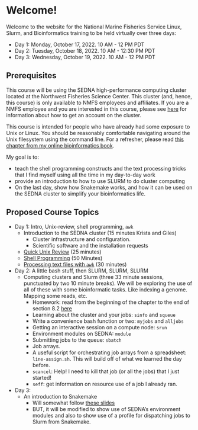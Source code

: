 # Welcome! {.unnumbered}

Welcome to the website for the National Marine Fisheries Service
Linux, Slurm, and Bioinformatics training to be held virtually
over three days:

* Day 1: Monday, October 17, 2022. 10 AM - 12 PM PDT
* Day 2: Tuesday, October 18, 2022. 10 AM - 12:30 PM PDT
* Day 3: Wednesday, October 19, 2022. 10 AM - 12 PM PDT


## Prerequisites

This course will be using the SEDNA high-performance computing
cluster located at the Northwest Fisheries Science Center. This cluster
(and, hence, this course)
is only available to NMFS employees and affiliates. If you are a NMFS
employee and you are interested in this course, please see 
[here](https://docs.google.com/document/d/1nn0T0OWEsQCBoCdaH6DSY69lQSbK3XnPlseyyQuU2Lc/edit#heading=h.qpx57rvxr0sj) for information about how to
get an account on the cluster. 

This course is intended for people who have already had some exposure
to Unix or Linux.  You should be reasonably comfortable navigating around 
the Unix filesystem using the command line.
For a refresher, please read [this chapter from my
online bioinformatics book](https://eriqande.github.io/eca-bioinf-handbook/essential-unixlinux-terminal-knowledge.html).

My goal is to:

- teach the shell programming constructs and
the text processing tricks that I find myself using all the time in my 
day-to-day work
- provide an introduction to how to use SLURM to do cluster computing
- On the last day, show how Snakemake works, and how it can be used on the
SEDNA cluster to simplify your bioinformatics life.

## Proposed Course Topics


* Day 1: Intro, Unix-review, shell programming, `awk`
    - Introduction to the SEDNA cluster (15 minutes Krista and Giles)
        - Cluster infrastructure and configuration.
        - Scientific software and the installation requests
    - [Quick Unix Review](quick-unix-review.qmd#quick-unix-review) (25 minutes)
    - [Shell Programming](shell-prog.qmd#shell-prog) (50 Minutes)
    - [Processing text files with `awk`](awk-intro.qmd#awk-intro) (30 minutes)
* Day 2: A little bash stuff, then SLURM, SLURM, SLURM
    - Computing clusters and Slurm (three 33 minute sessions,
    punctuated by two 10 minute breaks).  We will be exploring the
    use of all of these with some bioinformatic tasks.  Like indexing
    a genome. Mapping some reads, etc.
        - Homework: read from the beginning of the chapter
        to the end of section 8.2   [here](https://eriqande.github.io/eca-bioinf-handbook/chap-HPCC.html)
        - Learning about the cluster and your jobs: `sinfo` and `squeue`
        - Write a convenience bash function or two: `myjobs` and `alljobs`
        - Getting an interactive session on a compute node: `srun`
        - Environment modules on SEDNA: `module`
        - Submitting jobs to the queue: `sbatch`
        - Job arrays.
        - A useful script for orchestrating job arrays from a spreadsheet: `line-assign.sh`.  This will build off of
          what we learned the day before.
        - `scancel`: Help!  I need to kill that job (or all the jobs) that I just started!
        - `seff`: get information on resource use of a job I already ran.

* Day 3:
    - An introduction to Snakemake
        - Will somewhat follow [these slides](https://eriqande.github.io/con-gen-2022/slides/snake-slides.html#/section)
        - BUT, it will be modified to show use of SEDNA's environment modules
        and also to show use of a profile for dispatching jobs to Slurm from
        Snakemake.


